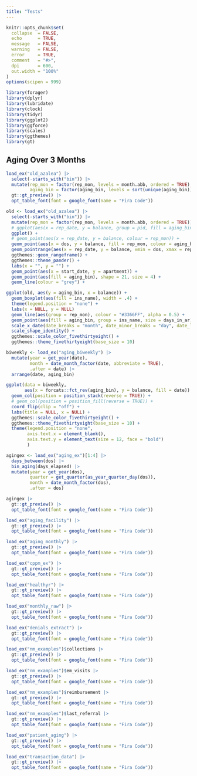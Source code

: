 ```yaml
---
title: "Tests"
---
```


```r
knitr::opts_chunk$set(
  collapse  = FALSE,
  echo      = TRUE, 
  message   = FALSE, 
  warning   = FALSE,
  error     = TRUE,
  comment   = "#>",
  dpi       = 600, 
  out.width = "100%"
)
options(scipen = 999)

library(forager)
library(dplyr)
library(lubridate)
library(clock)
library(tidyr)
library(ggplot2)
library(ggforce)
library(scales)
library(ggthemes)
library(gt)
```





## Aging Over 3 Months

```r
load_ex("old_azalea") |> 
  select(-starts_with("bin")) |> 
  mutate(rep_mon = factor(rep_mon, levels = month.abb, ordered = TRUE),
         aging_bin = factor(aging_bin, levels = sort(unique(aging_bin)), ordered = TRUE)) |> 
  gt::gt_preview() |> 
  opt_table_font(font = google_font(name = "Fira Code"))
```


```r
old <- load_ex("old_azalea") |> 
  select(-starts_with("bin")) |> 
  mutate(rep_mon = factor(rep_mon, levels = month.abb, ordered = TRUE))
  # ggplot(aes(x = rep_date, y = balance, group = pid, fill = aging_bin)) +
  ggplot() +
  # geom_point(aes(x = rep_date, y = balance, colour = rep_mon)) + 
  geom_point(aes(x = dos, y = balance, fill = rep_mon, colour = aging_bin)) + 
  geom_pointrange(aes(x = rep_date, y = balance, xmin = dos, xmax = rep_date, colour = rep_mon)) +
  ggthemes::geom_rangeframe() +
  ggthemes::theme_pander() +
  labs(x = "", y = "") + 
  geom_point(aes(x = start_date, y = apartment)) +
  geom_point(aes(fill = aging_bin), shape = 21, size = 4) +
  geom_line(colour = "grey") +
```

```r
ggplot(old, aes(y = aging_bin, x = balance)) +
  geom_boxplot(aes(fill = ins_name), width = .4) +
  theme(legend.position = "none") +
  labs(x = NULL, y = NULL)
  geom_line(aes(group = rep_mon), colour = "#3366FF", alpha = 0.5) +
  geom_point(aes(fill = aging_bin, group = ins_name, size = days_in_ar), shape = 21, stroke = 1) +
  scale_x_date(date_breaks = "month", date_minor_breaks = "day", date_labels = "%b %d") +
  scale_shape_identity() +
  ggthemes::scale_color_fivethirtyeight() +
  ggthemes::theme_fivethirtyeight(base_size = 10)
```



```r
biweekly <- load_ex("aging_biweekly") |>
  mutate(year = get_year(date), 
         month = date_month_factor(date, abbreviate = TRUE), 
         .after = date) |> 
  arrange(date, aging_bin)

ggplot(data = biweekly, 
       aes(x = forcats::fct_rev(aging_bin), y = balance, fill = date)) +
  geom_col(position = position_stack(reverse = TRUE)) +
  # geom_col(position = position_fill(reverse = TRUE)) +
  coord_flip(clip = "off") +
  labs(title = NULL, x = NULL) + 
  ggthemes::scale_color_fivethirtyeight() +
  ggthemes::theme_fivethirtyeight(base_size = 10) +
  theme(legend.position = "none",
        axis.text.x = element_blank(),
        axis.text.y = element_text(size = 12, face = "bold")
        )
```





```r
agingex <- load_ex("aging_ex")[1:4] |> 
  days_between(dos) |> 
  bin_aging(days_elapsed) |>
  mutate(year = get_year(dos), 
         quarter = get_quarter(as_year_quarter_day(dos)),
         month = date_month_factor(dos), 
         .after = dos)

agingex |>
  gt::gt_preview() |> 
  opt_table_font(font = google_font(name = "Fira Code"))
```


```r
load_ex("aging_facility") |> 
  gt::gt_preview() |> 
  opt_table_font(font = google_font(name = "Fira Code"))
```


```r
load_ex("aging_monthly") |> 
  gt::gt_preview() |> 
  opt_table_font(font = google_font(name = "Fira Code"))
```


```r
load_ex("cppm_ex") |> 
  gt::gt_preview() |> 
  opt_table_font(font = google_font(name = "Fira Code"))
```


```r
load_ex("healthyr") |> 
  gt::gt_preview() |> 
  opt_table_font(font = google_font(name = "Fira Code"))
```


```r
load_ex("monthly_raw") |> 
  gt::gt_preview() |> 
  opt_table_font(font = google_font(name = "Fira Code"))
```





```r
load_ex("denials_extract") |> 
  gt::gt_preview() |> 
  opt_table_font(font = google_font(name = "Fira Code"))
```


```r
load_ex("nm_examples")$collections |> 
  gt::gt_preview() |> 
  opt_table_font(font = google_font(name = "Fira Code"))
```


```r
load_ex("nm_examples")$em_visits |> 
  gt::gt_preview() |> 
  opt_table_font(font = google_font(name = "Fira Code"))
```


```r
load_ex("nm_examples")$reimbursement |> 
  gt::gt_preview() |> 
  opt_table_font(font = google_font(name = "Fira Code"))
```


```r
load_ex("nm_examples")$last_referral |> 
  gt::gt_preview() |> 
  opt_table_font(font = google_font(name = "Fira Code"))
```






```r
load_ex("patient_aging") |> 
  gt::gt_preview() |> 
  opt_table_font(font = google_font(name = "Fira Code"))
```


```r
load_ex("transaction_data") |> 
  gt::gt_preview() |> 
  opt_table_font(font = google_font(name = "Fira Code"))
```


